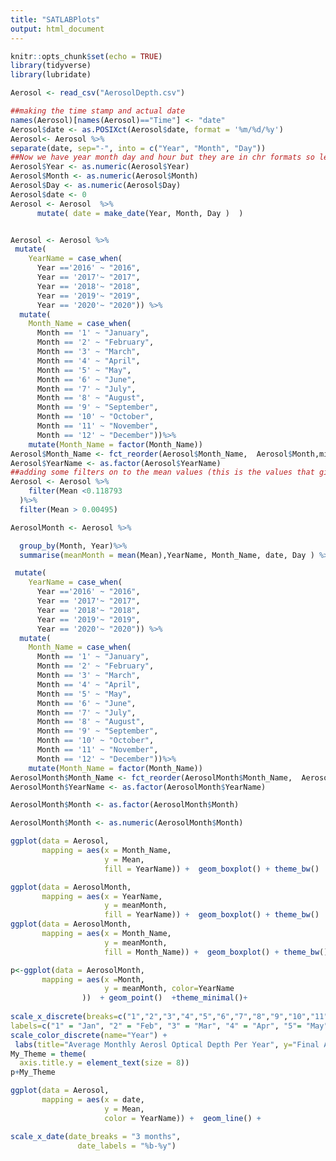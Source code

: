 ```yaml
---
title: "SATLABPlots"
output: html_document
---
```


```r
knitr::opts_chunk$set(echo = TRUE)
library(tidyverse)
library(lubridate)
```

```r
Aerosol <- read_csv("AerosolDepth.csv")


```


```r
##making the time stamp and actual date
names(Aerosol)[names(Aerosol)=="Time"] <- "date"
Aerosol$date <- as.POSIXct(Aerosol$date, format = '%m/%d/%y')
Aerosol<- Aerosol %>%
separate(date, sep="-", into = c("Year", "Month", "Day"))
##Now we have year month day and hour but they are in chr formats so lets make it into a num
Aerosol$Year <- as.numeric(Aerosol$Year)
Aerosol$Month <- as.numeric(Aerosol$Month)
Aerosol$Day <- as.numeric(Aerosol$Day)
Aerosol$date <- 0
Aerosol <- Aerosol  %>%
      mutate( date = make_date(Year, Month, Day )  )


Aerosol <- Aerosol %>%
 mutate(
    YearName = case_when(
      Year =='2016' ~ "2016",
      Year == '2017'~ "2017",
      Year == '2018'~ "2018",
      Year == '2019'~ "2019",
      Year == '2020'~ "2020")) %>%
  mutate(
    Month_Name = case_when(
      Month == '1' ~ "January",
      Month == '2' ~ "February",
      Month == '3' ~ "March",
      Month == '4' ~ "April",
      Month == '5' ~ "May",
      Month == '6' ~ "June",
      Month == '7' ~ "July",
      Month == '8' ~ "August",
      Month == '9' ~ "September",
      Month == '10' ~ "October",
      Month == '11' ~ "November",
      Month == '12' ~ "December"))%>%
    mutate(Month_Name = factor(Month_Name))
Aerosol$Month_Name <- fct_reorder(Aerosol$Month_Name,  Aerosol$Month,min )
Aerosol$YearName <- as.factor(Aerosol$YearName)
##adding some filters on to the mean values (this is the values that giovanni filters in)
Aerosol <- Aerosol %>%
    filter(Mean <0.118793
  )%>%
  filter(Mean > 0.00495)

```

```r

AerosolMonth <- Aerosol %>%

  group_by(Month, Year)%>%
  summarise(meanMonth = mean(Mean),YearName, Month_Name, date, Day ) %>%

 mutate(
    YearName = case_when(
      Year =='2016' ~ "2016",
      Year == '2017'~ "2017",
      Year == '2018'~ "2018",
      Year == '2019'~ "2019",
      Year == '2020'~ "2020")) %>%
  mutate(
    Month_Name = case_when(
      Month == '1' ~ "January",
      Month == '2' ~ "February",
      Month == '3' ~ "March",
      Month == '4' ~ "April",
      Month == '5' ~ "May",
      Month == '6' ~ "June",
      Month == '7' ~ "July",
      Month == '8' ~ "August",
      Month == '9' ~ "September",
      Month == '10' ~ "October",
      Month == '11' ~ "November",
      Month == '12' ~ "December"))%>%
    mutate(Month_Name = factor(Month_Name))
AerosolMonth$Month_Name <- fct_reorder(AerosolMonth$Month_Name,  AerosolMonth$Month,min )
AerosolMonth$YearName <- as.factor(AerosolMonth$YearName)

AerosolMonth$Month <- as.factor(AerosolMonth$Month)

AerosolMonth$Month <- as.numeric(AerosolMonth$Month)
```


```r

ggplot(data = Aerosol, 
       mapping = aes(x = Month_Name,
                     y = Mean,
                     fill = YearName)) +  geom_boxplot() + theme_bw()

ggplot(data = AerosolMonth, 
       mapping = aes(x = YearName,
                     y = meanMonth,
                     fill = YearName)) +  geom_boxplot() + theme_bw()
ggplot(data = AerosolMonth, 
       mapping = aes(x = Month_Name,
                     y = meanMonth,
                     fill = Month_Name)) +  geom_boxplot() + theme_bw()

p<-ggplot(data = AerosolMonth, 
       mapping = aes(x =Month,
                     y = meanMonth, color=YearName
                ))  + geom_point()  +theme_minimal()+
    
scale_x_discrete(breaks=c("1","2","3","4","5","6","7","8","9","10","11","12"),
labels=c("1" = "Jan", "2" = "Feb", "3" = "Mar", "4" = "Apr", "5"= "May", "6" = "Jun", "7"= "Jul", "8"="Aug", "9" = "Sep", "10"= "Oct", "11"= "Nov", "12"= "Dec"))+
scale_color_discrete(name="Year") +
 labs(title="Average Monthly Aerosl Optical Depth Per Year", y="Final Aerosl Absorption Optical Thickness at 388 nm", x="Month", caption="Giovanni")
My_Theme = theme(
  axis.title.y = element_text(size = 8))
p+My_Theme

ggplot(data = Aerosol,
       mapping = aes(x = date,
                     y = Mean, 
                     color = YearName)) +  geom_line() +

scale_x_date(date_breaks = "3 months",
               date_labels = "%b-%y")
```






